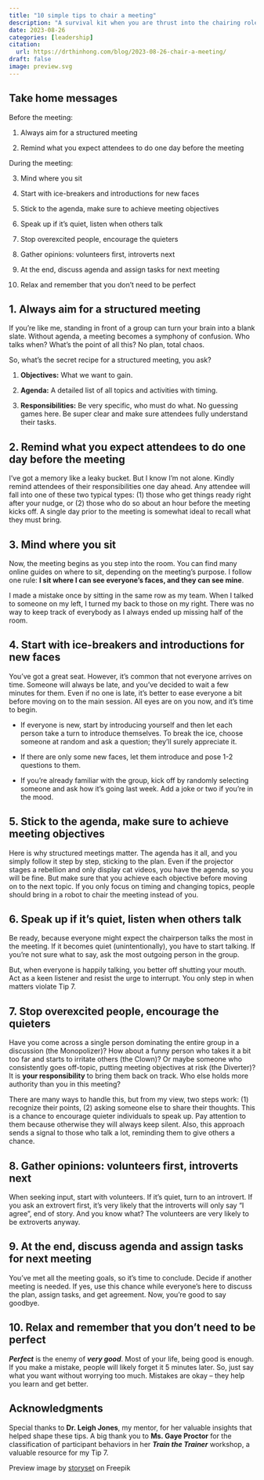 ```yaml
---
title: "10 simple tips to chair a meeting"
description: "A survival kit when you are thrust into the chairing role"
date: 2023-08-26
categories: [leadership]
citation: 
  url: https://drthinhong.com/blog/2023-08-26-chair-a-meeting/
draft: false
image: preview.svg
---
```


## Take home messages

::: {.callout-note appearance="simple" icon=false}

Before the meeting:

1. Always aim for a structured meeting

2. Remind what you expect attendees to do one day before the meeting

During the meeting:

3. Mind where you sit

4. Start with ice-breakers and introductions for new faces

5. Stick to the agenda, make sure to achieve meeting objectives

6. Speak up if it's quiet, listen when others talk

7. Stop overexcited people, encourage the quieters

8. Gather opinions: volunteers first, introverts next

9. At the end, discuss agenda and assign tasks for next meeting

10. Relax and remember that you don't need to be perfect

:::

## 1. Always aim for a structured meeting

If you're like me, standing in front of a group can turn your brain into a blank slate. Without agenda, a meeting becomes a symphony of confusion. Who talks when? What's the point of all this? No plan, total chaos.

So, what's the secret recipe for a structured meeting, you ask?

1. **Objectives:** What we want to gain.

2. **Agenda:** A detailed list of all topics and activities with timing.

3. **Responsibilities:** Be very specific, who must do what. No guessing games here. Be super clear and make sure attendees fully understand their tasks.

## 2. Remind what you expect attendees to do one day before the meeting

I've got a memory like a leaky bucket. But I know I'm not alone. Kindly remind attendees of their responsibilities one day ahead. Any attendee will fall into one of these two typical types: (1) those who get things ready right after your nudge, or (2) those who do so about an hour before the meeting kicks off. A single day prior to the meeting is somewhat ideal to recall what they must bring.

## 3. Mind where you sit

Now, the meeting begins as you step into the room. You can find many online guides on where to sit, depending on the meeting's purpose. I follow one rule: **I sit where I can see everyone's faces, and they can see mine**.

I made a mistake once by sitting in the same row as my team. When I talked to someone on my left, I turned my back to those on my right. There was no way to keep track of everybody as I always ended up missing half of the room.

## 4. Start with ice-breakers and introductions for new faces

You've got a great seat. However, it's common that not everyone arrives on time. Someone will always be late, and you've decided to wait a few minutes for them. Even if no one is late, it's better to ease everyone a bit before moving on to the main session. All eyes are on you now, and it's time to begin.

* If everyone is new, start by introducing yourself and then let each person take a turn to introduce themselves. To break the ice, choose someone at random and ask a question; they'll surely appreciate it.

* If there are only some new faces, let them introduce and pose 1-2 questions to them.

* If you're already familiar with the group, kick off by randomly selecting someone and ask how it's going last week. Add a joke or two if you're in the mood.

## 5. Stick to the agenda, make sure to achieve meeting objectives

Here is why structured meetings matter. The agenda has it all, and you simply follow it step by step, sticking to the plan. Even if the projector stages a rebellion and only display cat videos, you have the agenda, so you will be fine. But make sure that you achieve each objective before moving on to the next topic. If you only focus on timing and changing topics, people should bring in a robot to chair the meeting instead of you.

## 6. Speak up if it's quiet, listen when others talk

Be ready, because everyone might expect the chairperson talks the most in the meeting. If it becomes quiet (unintentionally), you have to start talking. If you're not sure what to say, ask the most outgoing person in the group.

But, when everyone is happily talking, you better off shutting your mouth. Act as a keen listener and resist the urge to interrupt. You only step in when matters violate Tip 7.

## 7. Stop overexcited people, encourage the quieters

Have you come across a single person dominating the entire group in a discussion (the Monopolizer)? How about a funny person who takes it a bit too far and starts to irritate others (the Clown)? Or maybe someone who consistently goes off-topic, putting meeting objectives at risk (the Diverter)? It is **your responsibility** to bring them back on track. Who else holds more authority than you in this meeting?

There are many ways to handle this, but from my view, two steps work: (1) recognize their points, (2) asking someone else to share their thoughts. This is a chance to encourage quieter individuals to speak up. Pay attention to them because otherwise they will always keep silent. Also, this approach sends a signal to those who talk a lot, reminding them to give others a chance.

## 8. Gather opinions: volunteers first, introverts next

When seeking input, start with volunteers. If it's quiet, turn to an introvert. If you ask an extrovert first, it's very likely that the introverts will only say "I agree", end of story. And you know what? The volunteers are very likely to be extroverts anyway.

## 9. At the end, discuss agenda and assign tasks for next meeting

You've met all the meeting goals, so it's time to conclude. Decide if another meeting is needed. If yes, use this chance while everyone's here to discuss the plan, assign tasks, and get agreement. Now, you're good to say goodbye.

## 10. Relax and remember that you don't need to be perfect

***Perfect*** is the enemy of ***very good***. Most of your life, being good is enough. If you make a mistake, people will likely forget it 5 minutes later. So, just say what you want without worrying too much. Mistakes are okay – they help you learn and get better.

## Acknowledgments

Special thanks to **Dr. Leigh Jones**, my mentor, for her valuable insights that helped shape these tips. A big thank you to **Ms. Gaye Proctor** for the classification of participant behaviors in her ***Train the Trainer*** workshop, a valuable resource for my Tip 7.

:::{.credit}
Preview image by [storyset](https://www.freepik.com/free-vector/team-concept-illustration_8961437.htm) on Freepik
:::
